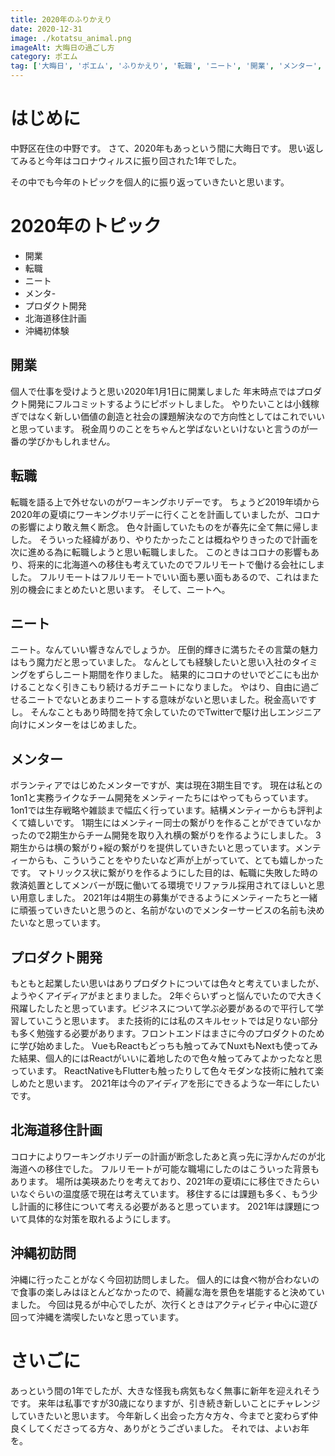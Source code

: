 ```yaml
---
title: 2020年のふりかえり
date: 2020-12-31
image: ./kotatsu_animal.png
imageAlt: 大晦日の過ごし方
category: ポエム
tag: ['大晦日', 'ポエム', 'ふりかえり', '転職', 'ニート', '開業', 'メンター', 'プロダクト開発']
---
```

# はじめに
中野区在住の中野です。
さて、2020年もあっという間に大晦日です。
思い返してみると今年はコロナウィルスに振り回された1年でした。

その中でも今年のトピックを個人的に振り返っていきたいと思います。

# 2020年のトピック
- 開業
- 転職
- ニート
- メンタ-
- プロダクト開発
- 北海道移住計画
- 沖縄初体験

## 開業
個人で仕事を受けようと思い2020年1月1日に開業しました
年末時点ではプロダクト開発にフルコミットするようにピボットしました。
やりたいことは小銭稼ぎではなく新しい価値の創造と社会の課題解決なので方向性としてはこれでいいと思っています。
税金周りのことをちゃんと学ばないといけないと言うのが一番の学びかもしれません。

## 転職
転職を語る上で外せないのがワーキングホリデーです。
ちょうど2019年頃から2020年の夏頃にワーキングホリデーに行くことを計画していましたが、コロナの影響により敢え無く断念。
色々計画していたものをが春先に全て無に帰しました。
そういった経緯があり、やりたかったことは概ねやりきったので計画を次に進める為に転職しようと思い転職しました。
このときはコロナの影響もあり、将来的に北海道への移住も考えていたのでフルリモートで働ける会社にしました。
フルリモートはフルリモートでいい面も悪い面もあるので、これはまた別の機会にまとめたいと思います。
そして、ニートへ。

## ニート
ニート。なんていい響きなんでしょうか。
圧倒的輝きに満ちたその言葉の魅力はもう魔力だと思っていました。
なんとしても経験したいと思い入社のタイミングをずらしニート期間を作りました。
結果的にコロナのせいでどこにも出かけることなく引きこもり続けるガチニートになりました。
やはり、自由に過ごせるニートでないとあまりニートする意味がないと思いました。税金高いですし。
そんなこともあり時間を持て余していたのでTwitterで駆け出しエンジニア向けにメンターをはじめました。

## メンター
ボランティアではじめたメンターですが、実は現在3期生目です。
現在は私との1on1と実務ライクなチーム開発をメンティーたちにはやってもらっています。
1on1では生存戦略や雑談まで幅広く行っています。結構メンティーからも評判よくて嬉しいです。
1期生にはメンティー同士の繋がりを作ることができていなかったので2期生からチーム開発を取り入れ横の繋がりを作るようにしました。
3期生からは横の繋がり+縦の繋がりを提供していきたいと思っています。メンティーからも、こういうことをやりたいなど声が上がっていて、とても嬉しかったです。
マトリックス状に繋がりを作るようにした目的は、転職に失敗した時の救済処置としてメンバーが既に働いてる環境でリファラル採用されてほしいと思い用意しました。
2021年は4期生の募集ができるようにメンティーたちと一緒に頑張っていきたいと思うのと、名前がないのでメンターサービスの名前も決めたいなと思っています。

## プロダクト開発
もともと起業したい思いはありプロダクトについては色々と考えていましたが、ようやくアイディアがまとまりました。
2年ぐらいずっと悩んでいたので大きく飛躍したしたと思っています。ビジネスについて学ぶ必要があるので平行して学習していこうと思います。
また技術的には私のスキルセットでは足りない部分も多く勉強する必要があります。フロントエンドはまさに今のプロダクトのために学び始めました。
VueもReactもどっちも触ってみてNuxtもNextも使ってみた結果、個人的にはReactがいいに着地したので色々触ってみてよかったなと思っています。
ReactNativeもFlutterも触ったりして色々モダンな技術に触れて楽しめたと思います。
2021年は今のアイディアを形にできるような一年にしたいです。

## 北海道移住計画
コロナによりワーキングホリデーの計画が断念したあと真っ先に浮かんだのが北海道への移住でした。
フルリモートが可能な職場にしたのはこういった背景もあります。
場所は美瑛あたりを考えており、2021年の夏頃にに移住できたらいいなぐらいの温度感で現在は考えています。
移住するには課題も多く、もう少し計画的に移住について考える必要があると思っています。
2021年は課題について具体的な対策を取れるようにします。

## 沖縄初訪問
沖縄に行ったことがなく今回初訪問しました。
個人的には食べ物が合わないので食事の楽しみはほとんどなかったので、綺麗な海を景色を堪能すると決めていました。
今回は見るが中心でしたが、次行くときはアクティビティ中心に遊び回って沖縄を満喫したいなと思っています。

# さいごに
あっという間の1年でしたが、大きな怪我も病気もなく無事に新年を迎えれそうです。
来年は私事ですが30歳になりますが、引き続き新しいことにチャレンジしていきたいと思います。
今年新しく出会った方々方々、今までと変わらず仲良くしてくださってる方々、ありがとうございました。
それでは、よいお年を。
